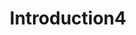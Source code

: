 ---
id: 3
type: Unit
title: "Introduction4"
description: "Learn the basics of JavaScript"
lessonRefs: 
    - id: 1
      lesson: js_basic1
    - id: 2
      lesson: js_basic2
---